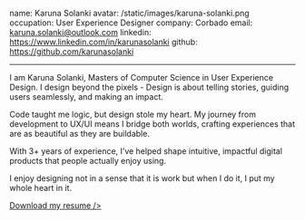 name: Karuna Solanki
avatar: /static/images/karuna-solanki.png
occupation: User Experience Designer
company: Corbado
email: karuna.solanki@outlook.com
linkedin: https://www.linkedin.com/in/karunasolanki
github: https://github.com/karunasolanki

---

I am Karuna Solanki, Masters of Computer Science in User Experience Design. I design beyond the pixels - Design is about telling stories, guiding users seamlessly, and making an impact.

Code taught me logic, but design stole my heart. My journey from development to UX/UI means I bridge both worlds, crafting experiences that are as beautiful as they are buildable.

With 3+ years of experience, I’ve helped shape intuitive, impactful digital products that people actually enjoy using.

I enjoy designing not in a sense that it is work but when I do it, I put my whole heart in it.

<a href="/resume.pdf" target="_blank" rel="noopener noreferrer" className="resume-link">
  Download my resume />
</a>
